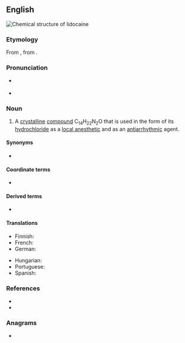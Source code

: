 {{also|lidocaïne}}
==English==
[[File:Lidocaine.svg|thumb|Chemical structure of '''lidocaine''']]
{{wikipedia}}

===Etymology===
From {{af|en|acetanilide|-o-|-caine|alt1=(acetani)lid(e)}}, from {{m|en|cocaine}}.

===Pronunciation===
* {{a|RP}} {{IPA|en|/ˈlɪd.ə(ʊ).keɪn/}}
* {{a|GA}} {{IPA|en|/ˈlaɪ.dəˌkeɪn/}}

===Noun===
{{en-noun|~}}

# {{lb|en|pharmaceutical drug}} A [[crystalline]] [[compound]] C<sub>14</sub>H<sub>22</sub>N<sub>2</sub>O that is used in the form of its [[hydrochloride]] as a [[local anesthetic]] and as an [[antiarrhythmic]] agent.

====Synonyms====
* {{l|en|lignocaine}}

====Coordinate terms====
* {{l|en|denatonium}} {{gloss|a similar compound with an additional benzyl group}}

====Derived terms====
* {{l|en|lidocaine hydrochloride}}

====Translations====
{{trans-top|local anesthetic}}
* Finnish: {{t+|fi|lidokaiini}}
* French: {{t+|fr|lidocaïne|f}}
* German: {{t+|de|Lidocain|n}}
{{trans-mid}}
* Hungarian: {{t|hu|lidokain}}
* Portuguese: {{t|pt|lidocaína|f}}
* Spanish: {{t|es|lidocaína|f}}
{{trans-bottom}}

===References===
* {{R:Lexico}}
* {{R:Merriam-Webster Online}}

===Anagrams===
* {{anagrams|en|a=acdeiilno|oleacinid}}